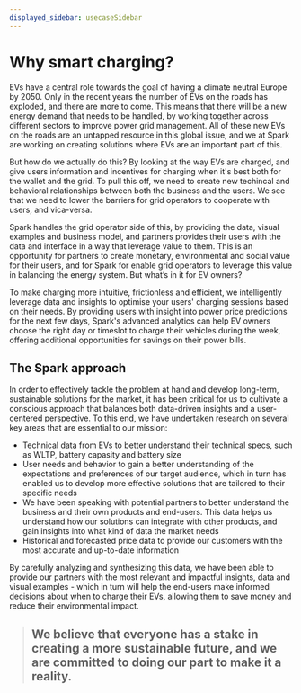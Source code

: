 ```yaml
---
displayed_sidebar: usecaseSidebar
---
```


# Why smart charging?

EVs have a central role towards the goal of having a climate neutral Europe by 2050.
Only in the recent years the number of EVs on the roads has exploded, and there are more to come.
This means that there will be a new energy demand that needs to be handled, by working together across
different sectors to improve power grid management. All of these new EVs on the roads are an untapped
resource in this global issue, and we at Spark are working on creating solutions where EVs are an
important part of this.

But how do we actually do this? By looking at the way EVs are charged, and give users information and
incentives for charging when it's best both for the wallet and the grid. To pull this off, we need to
create new techincal and behavioral relationships between both the business and the users. We see that
we need to lower the barriers for grid operators to cooperate with users, and vica-versa.

Spark handles the grid operator side of this, by providing the data, visual examples and business model,
and partners provides their users with the data and interface in a way that leverage value to them.
This is an opportunity for partners to create monetary, environmental and social value for their users,
and for Spark for enable grid operators to leverage this value in balancing the energy system. But what’s
in it for EV owners?

To make charging more intuitive, frictionless and efficient, we intelligently leverage data and insights to
optimise your users' charging sessions based on their needs. By providing users with insight into power price
predictions for the next few days, Spark's advanced analytics can help EV owners choose the right day or
timeslot to charge their vehicles during the week, offering additional opportunities for savings on their power bills.

## The Spark approach

In order to effectively tackle the problem at hand and develop long-term, sustainable solutions for the market,
it has been critical for us to cultivate a conscious approach that balances both data-driven insights and a
user-centered perspective.
To this end, we have undertaken research on several key areas that are essential to our mission:

-   Technical data from EVs to better understand their technical specs, such as WLTP, battery capasity and battery size
-   User needs and behavior to gain a better understanding of the expectations and preferences of our target audience,
    which in turn has enabled us to develop more effective solutions that are tailored to their specific needs
-   We have been speaking with potential partners to better understand the business and their own products and end-users.
    This data helps us understand how our solutions can integrate with other products, and gain insights into what kind of data the market needs
-   Historical and forecasted price data to provide our customers with the most accurate and up-to-date information

By carefully analyzing and synthesizing this data, we have been able to provide our partners with the most relevant and impactful insights,
data and visual examples - which in turn will help the end-users make informed decisions about when to charge their EVs, allowing them to save
money and reduce their environmental impact.

> ## We believe that everyone has a stake in creating a more sustainable future, and we are committed to doing our part to make it a reality.
